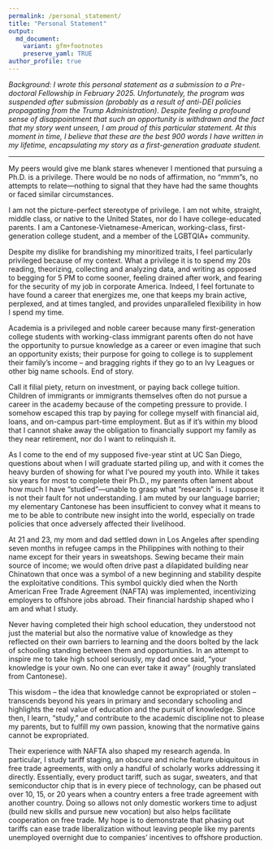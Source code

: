 ```yaml
---
permalink: /personal_statement/
title: "Personal Statement"
output:
  md_document:
    variant: gfm+footnotes
    preserve_yaml: TRUE
author_profile: true
---
```


*Background: I wrote this personal statement as a submission to a Pre-doctoral Fellowship in February 2025. Unfortunately, the program was suspended after submission (probably as a result of anti-DEI policies propagating from the Trump Administration). Despite feeling a profound sense of disappointment that such an opportunity is withdrawn and the fact that my story went unseen, I am proud of this particular statement. At this moment in time, I believe that these are the best 900 words I have written in my lifetime, encapsulating my story as a first-generation graduate student.*

------------------------------------------------------------------------

My peers would give me blank stares whenever I mentioned that pursuing a Ph.D. is a privilege. There would be no nods of affirmation, no “mmm”s, no attempts to relate—nothing to signal that they have had the same thoughts or faced similar circumstances.

I am not the picture-perfect stereotype of privilege. I am not white, straight, middle class, or native to the United States, nor do I have college-educated parents. I am a Cantonese-Vietnamese-American, working-class, first-generation college student, and a member of the LGBTQIA+ community.

Despite my dislike for brandishing my minoritized traits, I feel particularly privileged because of my context. What a privilege it is to spend my 20s reading, theorizing, collecting and analyzing data, and writing as opposed to begging for 5 PM to come sooner, feeling drained after work, and fearing for the security of my job in corporate America. Indeed, I feel fortunate to have found a career that energizes me, one that keeps my brain active, perplexed, and at times tangled, and provides unparalleled flexibility in how I spend my time.

Academia is a privileged and noble career because many first-generation college students with working-class immigrant parents often do not have the opportunity to pursue knowledge as a career or even imagine that such an opportunity exists; their purpose for going to college is to supplement their family’s income – and bragging rights if they go to an Ivy Leagues or other big name schools. End of story.

Call it filial piety, return on investment, or paying back college tuition. Children of immigrants or immigrants themselves often do not pursue a career in the academy because of the competing pressure to provide. I somehow escaped this trap by paying for college myself with financial aid, loans, and on-campus part-time employment. But as if it’s within my blood that I cannot shake away the obligation to financially support my family as they near retirement, nor do I want to relinquish it.

As I come to the end of my supposed five-year stint at UC San Diego, questions about when I will graduate started piling up, and with it comes the heavy burden of showing for what I’ve poured my youth into. While it takes six years for most to complete their Ph.D., my parents often lament about how much I have “studied”—unable to grasp what “research” is. I suppose it is not their fault for not understanding. I am muted by our language barrier; my elementary Cantonese has been insufficient to convey what it means to me to be able to contribute new insight into the world, especially on trade policies that once adversely affected their livelihood.

At 21 and 23, my mom and dad settled down in Los Angeles after spending seven months in refugee camps in the Philippines with nothing to their name except for their years in sweatshops. Sewing became their main source of income; we would often drive past a dilapidated building near Chinatown that once was a symbol of a new beginning and stability despite the exploitative conditions. This symbol quickly died when the North American Free Trade Agreement (NAFTA) was implemented, incentivizing employers to offshore jobs abroad. Their financial hardship shaped who I am and what I study.

Never having completed their high school education, they understood not just the material but also the normative value of knowledge as they reflected on their own barriers to learning and the doors bolted by the lack of schooling standing between them and opportunities. In an attempt to inspire me to take high school seriously, my dad once said, “your knowledge is your own. No one can ever take it away” (roughly translated from Cantonese).

This wisdom – the idea that knowledge cannot be expropriated or stolen – transcends beyond his years in primary and secondary schooling and highlights the real value of education and the pursuit of knowledge. Since then, I learn, “study,” and contribute to the academic discipline not to please my parents, but to fulfill my own passion, knowing that the normative gains cannot be expropriated.

Their experience with NAFTA also shaped my research agenda. In particular, I study tariff staging, an obscure and niche feature ubiquitous in free trade agreements, with only a handful of scholarly works addressing it directly. Essentially, every product tariff, such as sugar, sweaters, and that semiconductor chip that is in every piece of technology, can be phased out over 10, 15, or 20 years when a country enters a free trade agreement with another country. Doing so allows not only domestic workers time to adjust (build new skills and pursue new vocation) but also helps facilitate cooperation on free trade. My hope is to demonstrate that phasing out tariffs can ease trade liberalization without leaving people like my parents unemployed overnight due to companies’ incentives to offshore production.
